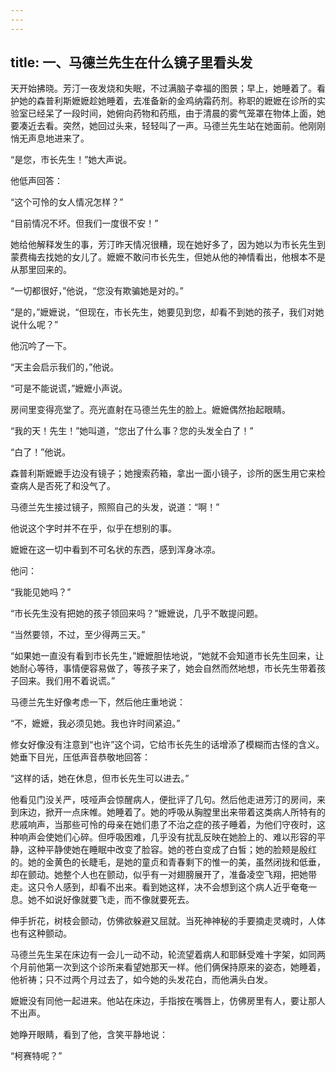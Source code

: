 ```yaml
---
---
---
```

title: 一、马德兰先生在什么镜子里看头发
---




天开始拂晓。芳汀一夜发烧和失眠，不过满脑子幸福的图景；早上，她睡着了。看护她的森普利斯嬷嬷趁她睡着，去准备新的金鸡纳霜药剂。称职的嬷嬷在诊所的实验室已经呆了一段时间，她俯向药物和药瓶，由于清晨的雾气笼罩在物体上面，她要凑近去看。突然，她回过头来，轻轻叫了一声。马德兰先生站在她面前。他刚刚悄无声息地进来了。

“是您，市长先生！”她大声说。

他低声回答：

“这个可怜的女人情况怎样？”

“目前情况不坏。但我们一度很不安！”

她给他解释发生的事，芳汀昨天情况很糟，现在她好多了，因为她以为市长先生到蒙费梅去找她的女儿了。嬷嬷不敢问市长先生，但她从他的神情看出，他根本不是从那里回来的。

“一切都很好，”他说，“您没有欺骗她是对的。”

“是的，”嬷嬷说，“但现在，市长先生，她要见到您，却看不到她的孩子，我们对她说什么呢？”

他沉吟了一下。

“天主会启示我们的，”他说。

“可是不能说谎，”嬷嬷小声说。

房间里变得亮堂了。亮光直射在马德兰先生的脸上。嬷嬷偶然抬起眼睛。

“我的天！先生！”她叫道，“您出了什么事？您的头发全白了！”

“白了！”他说。

森普利斯嬷嬷手边没有镜子；她搜索药箱，拿出一面小镜子，诊所的医生用它来检查病人是否死了和没气了。

马德兰先生接过镜子，照照自己的头发，说道：“啊！”

他说这个字时并不在乎，似乎在想别的事。

嬷嬷在这一切中看到不可名状的东西，感到浑身冰凉。

他问：

“我能见她吗？”

“市长先生没有把她的孩子领回来吗？”嬷嬷说，几乎不敢提问题。

“当然要领，不过，至少得两三天。”

“如果她一直没有看到市长先生，”嬷嬷胆怯地说，“她就不会知道市长先生回来，让她耐心等待，事情便容易做了，等孩子来了，她会自然而然地想，市长先生带着孩子回来。我们用不着说谎。”

马德兰先生好像考虑一下，然后他庄重地说：

“不，嬷嬷，我必须见她。我也许时间紧迫。”

修女好像没有注意到“也许”这个词，它给市长先生的话增添了模糊而古怪的含义。她垂下目光，压低声音恭敬地回答：

“这样的话，她在休息，但市长先生可以进去。”

他看见门没关严，吱哑声会惊醒病人，便批评了几句。然后他走进芳汀的房间，来到床边，掀开一点床帷。她睡着了。她的呼吸从胸膛里出来带着这类病人所特有的悲戚响声，当那些可怜的母亲在她们患了不治之症的孩子睡着，为他们守夜时，这种响声会使她们心碎。但呼吸困难，几乎没有扰乱反映在她脸上的、难以形容的平静，这种平静使她在睡眠中改变了脸容。她的苍白变成了白皙；她的脸颊是殷红的。她的金黄色的长睫毛，是她的童贞和青春剩下的惟一的美，虽然闭拢和低垂，却在颤动。她整个人也在颤动，似乎有一对翅膀展开了，准备凌空飞翔，把她带走。这只令人感到，却看不出来。看到她这样，决不会想到这个病人近乎奄奄一息。她不如说好像就要飞走，而不像就要死去。

伸手折花，树枝会颤动，仿佛欲躲避又屈就。当死神神秘的手要摘走灵魂时，人体也有这种颤动。

马德兰先生呆在床边有一会儿一动不动，轮流望着病人和耶稣受难十字架，如同两个月前他第一次到这个诊所来看望她那天一样。他们俩保持原来的姿态，她睡着，他祈祷；只不过两个月过去了，如今她的头发花白，而他满头白发。

嬷嬷没有同他一起进来。他站在床边，手指按在嘴唇上，仿佛房里有人，要让那人不出声。

她睁开眼睛，看到了他，含笑平静地说：

“柯赛特呢？”